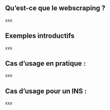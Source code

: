 ## Qu'est-ce que le webscraping ?

xxx

## Exemples introductifs

xxx

## Cas d'usage en pratique : 

xxx

## Cas d'usage pour un INS : 

xxx